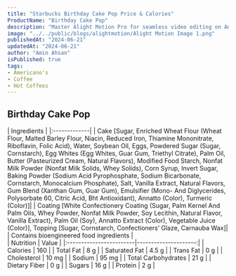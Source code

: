 ```yaml
---
title: "Starbucks Birthday Cake Pop Price & Calories"
ProductName: "Birthday Cake Pop" 
description: "Master Alight Motion Pro for seamless video editing on Android, iOS, and Tablets with our ultimate guide, unlocking advanced features and elevating your skills in 2024!"
image: "../../public/blogs/alightmotion/Alight Motion Image 1.png"
publishedAt: "2024-06-21"
updatedAt: "2024-06-21"
author: "Amin Ahsan"
isPublished: true
tags:
- Americano's
- Coffee
- Hot Coffees   
---
```


 
## Birthday Cake Pop 
  
<div className="tables-container">
  <div className="table-wrapper">
    | Ingredients  |  
    |:-------------|
    | Cake [Sugar, Enriched Wheat Flour (Wheat Flour, Malted Barley Flour, Niacin, Reduced Iron, Thiamine Mononitrate, Riboflavin, Folic Acid), Water, Soybean Oil, Eggs, Powdered Sugar (Sugar, Cornstarch), Egg Whites (Egg Whites, Guar Gum, Triethyl Citrate), Palm Oil, Butter (Pasteurized Cream, Natural Flavors), Modified Food Starch, Nonfat Milk Powder (Nonfat Milk Solids, Whey Solids), Corn Syrup, Invert Sugar, Baking Powder (Sodium Acid Pyrophosphate, Sodium Bicarbonate, Cornstarch, Monocalcium Phosphate), Salt, Vanilla Extract, Natural Flavors, Gum Blend (Xanthan Gum, Guar Gum), Emulsifier (Mono- And Diglycerides, Polysorbate 60, Citric Acid, Bht Antioxidant), Annatto (Color), Turmeric (Color)]|
    | Coating [White Confectionery Coating (Sugar, Palm Kernel And Palm Oils, Whey Powder, Nonfat Milk Powder, Soy Lecithin, Natural Flavor, Vanilla Extract), Palm Oil (Soy), Annatto Extract (Color), Vegetable Juice (Color)], Topping [Sugar, Cornstarch, Confectioners’ Glaze, Carnauba Wax]|
    | Contains bioengineered food ingredients |
  </div>
  <div className="table-wrapper">
    | Nutrition               | Value                |  
    |:------------------------|---------------------:|
    | Calories                | 160                  |
    | Total Fat               | 8 g                  |
    | Saturated Fat           | 4.5 g                |
    | Trans Fat               | 0 g                  |
    | Cholesterol             | 10 mg                |
    | Sodium                  | 95 mg                |
    | Total Carbohydrates     | 21 g                 |
    | Dietary Fiber           | 0 g                  |
    | Sugars                  | 16 g                 |
    | Protein                 | 2 g                  |
  </div>
</div>
<style jsx>{`
  .tables-container {
    display: flex;
    flex-direction: row;
    gap: 30px;
  }
  .table-wrapper {
    width: 500px; /* Adjust as needed */
  }
  @media (max-width: 768px) {
    .tables-container {
      flex-direction: column;
      gap: 0px; /* Adjust as needed */
    }
    .table-wrapper {
      width: 100%; /* Adjust as needed */
    }
  }
`}</style>
